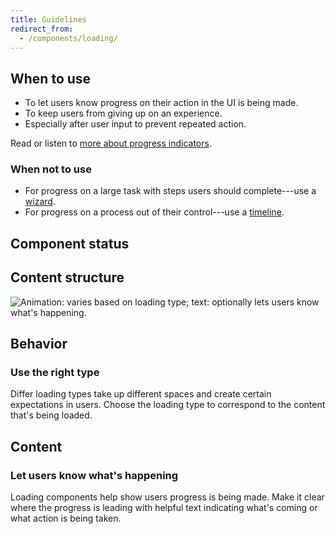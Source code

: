 ```yaml
---
title: Guidelines
redirect_from:
  - /components/loading/
---
```


<ReactExample exampleId="Loading-default" />

## When to use

- To let users know progress on their action in the UI is being made.
- To keep users from giving up on an experience.
- Especially after user input to prevent repeated action.

Read or listen to [more about progress indicators](https://99percentinvisible.org/episode/wait-wait-tell-me/).

### When not to use

- For progress on a large task with steps users should complete---use a [wizard](/components/progress-indicators/wizard/).
- For progress on a process out of their control---use a [timeline](/components/progress-indicators/timeline/).

## Component status

<ComponentStatus component="Loading" />

## Content structure

![Animation: varies based on loading type; text: optionally lets users know what's happening.](fileId:4QJZqvBvRrLu6t9mwObCkA;nodeId:89%3A0)

## Behavior

### Use the right type

Differ loading types take up different spaces
and create certain expectations in users.
Choose the loading type to correspond to the content that's being loaded.

<ReactExample exampleId="Loading-types" />

## Content

### Let users know what's happening

Loading components help show users progress is being made.
Make it clear where the progress is leading with helpful text
indicating what's coming or what action is being taken.

<ReactExample exampleId="Loading-text" />
